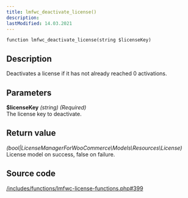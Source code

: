 ```yaml
---
title: lmfwc_deactivate_license()
description:
lastModified: 14.03.2021
---
```


```
function lmfwc_deactivate_license(string $licenseKey)
```

## Description

Deactivates a license if it has not already reached 0 activations.

## Parameters

**$licenseKey** *(string) (Required)*<br/>
The license key to deactivate.

## Return value

*(bool|LicenseManagerForWooCommerce\Models\Resources\License)*<br/>
License model on success, false on failure.

## Source code

<p><a href={"https://github.com/drazenbebic/license-manager-for-woocommerce/blob/master/functions/lmfwc-license-functions.php#L399"}
      target={"_blank"}
      rel={"noopener noreferrer"}>/includes/functions/lmfwc-license-functions.php#399</a></p>
